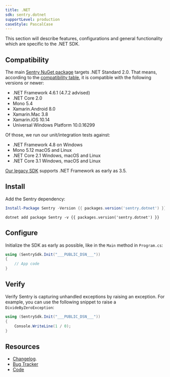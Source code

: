 ```yaml
---
title: .NET
sdk: sentry.dotnet
supportLevel: production
caseStyle: PascalCase
---
```


This section will describe features, configurations and general functionality which are specific to the .NET SDK.

<GuideGrid platform="dotnet" />

## Compatibility

The main [Sentry NuGet package](https://www.nuget.org/packages/Sentry) targets .NET Standard 2.0. That means, according to the [compatibility table](https://docs.microsoft.com/en-us/dotnet/standard/net-standard), it is compatible with the following versions or newer:

- .NET Framework 4.6.1 (4.7.2 advised)
- .NET Core 2.0
- Mono 5.4
- Xamarin.Android 8.0
- Xamarin.Mac 3.8
- Xamarin.iOS 10.14
- Universal Windows Platform 10.0.16299

Of those, we run our unit/integration tests against:

- .NET Framework 4.8 on Windows
- Mono 5.12 macOS and Linux
- .NET Core 2.1 Windows, macOS and Linux
- .NET Core 3.1 Windows, macOS and Linux

<Alert level="info" title="Using an older version of .NET Framework or Mono?"><markdown>

[Our legacy SDK](https://docs.sentry.io/clients/csharp/) supports .NET Framework as early as 3.5.

</markdown></Alert>

## Install

Add the Sentry dependency:

```powershell {tabTitle:Package Manager}
Install-Package Sentry -Version {{ packages.version('sentry.dotnet') }}
```

```shell {tabTitle:.NET Core CLI}
dotnet add package Sentry -v {{ packages.version('sentry.dotnet') }}
```

## Configure

Initialize the SDK as early as possible, like in the `Main` method in `Program.cs`:

```csharp {filename:Program.cs}
using (SentrySdk.Init("___PUBLIC_DSN___"))
{
    // App code
}
```

## Verify

Verify Sentry is capturing unhandled exceptions by raising an exception. For example, you can use the following snippet to raise a `DivideByZeroException`:

```csharp
using (SentrySdk.Init("___PUBLIC_DSN___"))
{
    Console.WriteLine(1 / 0);
}
```

## Resources

- [Changelog](https://github.com/getsentry/sentry-dotnet/releases).
- [Bug Tracker](https://github.com/getsentry/sentry-dotnet/issues)
- [Code](https://github.com/getsentry/sentry-dotnet)
